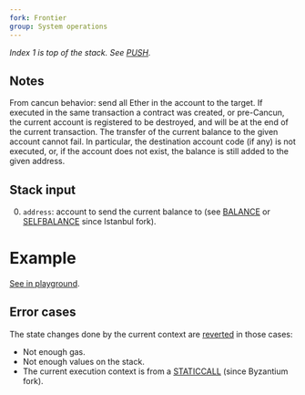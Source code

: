 ```yaml
---
fork: Frontier
group: System operations
---
```


_Index 1 is top of the stack. See [PUSH](/#60)._

## Notes
From cancun behavior: send all Ether in the account to the target.
If executed in the same transaction a contract was created, or pre-Cancun, the current account is registered to be destroyed, and will be at the end of the current transaction. The transfer of the current balance to the given account cannot fail. In particular, the destination account code (if any) is not executed, or, if the account does not exist, the balance is still added to the given address.

## Stack input

0. `address`: account to send the current balance to (see [BALANCE](/#31) or [SELFBALANCE](/#47) since Istanbul fork).

# Example

[See in playground](/playground?unit=Wei&codeType=Mnemonic&code='ureatekcvhagwrites%20inkslotq14bx64p1p055p052p5601BF3jzMSTORE~14~18jzCREATEzzuvries%20to%20modify%20state%2C%20failsjjjjzDUP5q2bxFFFFzSTATICCALL'~q1%20z%5Cnvontracgtu%2F%2F%20CqzPUSHp600k%20a%20j~0gt%20b%200%01bgjkpquvz~_).

## Error cases

The state changes done by the current context are [reverted](#FD) in those cases:

- Not enough gas.
- Not enough values on the stack.
- The current execution context is from a [STATICCALL](/#FA) (since Byzantium fork).
